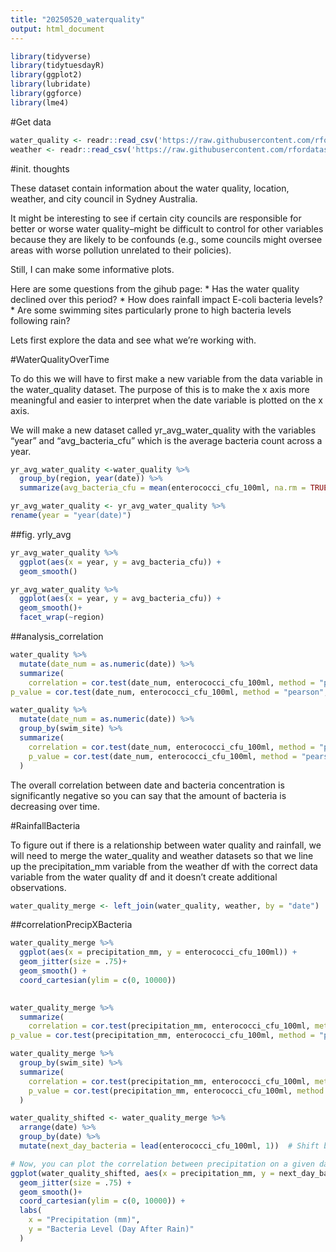 ```yaml
---
title: "20250520_waterquality"
output: html_document
---
```


```r
library(tidyverse)
library(tidytuesdayR)
library(ggplot2)
library(lubridate)
library(ggforce)
library(lme4)
```

#Get data
```r
water_quality <- readr::read_csv('https://raw.githubusercontent.com/rfordatascience/tidytuesday/main/data/2025/2025-05-20/water_quality.csv')
weather <- readr::read_csv('https://raw.githubusercontent.com/rfordatascience/tidytuesday/main/data/2025/2025-05-20/weather.csv')
```

#init. thoughts

These dataset contain information about the water quality, location, weather, and city council in Sydney Australia.

It might be interesting to see if certain city councils are responsible for better or worse water quality--might be difficult to control for other variables because they are likely to be confounds (e.g., some councils might oversee areas with worse pollution unrelated to their policies).

Still, I can make some informative plots.

Here are some questions from the gihub page:
* Has the water quality declined over this period?
* How does rainfall impact E-coli bacteria levels?
* Are some swimming sites particularly prone to high bacteria levels following rain?

Lets first explore the data and see what we're working with.

#WaterQualityOverTime

To do this we will have to first make a new variable from the data variable in the water_quality dataset. The purpose of this is to make the x axis more meaningful and easier to interpret when the date variable is plotted on the x axis.

We will make a new dataset called yr_avg_water_quality with the variables "year" and "avg_bacteria_cfu" which is the average bacteria count across a year.

```r
yr_avg_water_quality <-water_quality %>%
  group_by(region, year(date)) %>%
  summarize(avg_bacteria_cfu = mean(enterococci_cfu_100ml, na.rm = TRUE))

yr_avg_water_quality <- yr_avg_water_quality %>%
rename(year = "year(date)")
```

##fig. yrly_avg
```r
yr_avg_water_quality %>%
  ggplot(aes(x = year, y = avg_bacteria_cfu)) +
  geom_smooth()

yr_avg_water_quality %>%
  ggplot(aes(x = year, y = avg_bacteria_cfu)) +
  geom_smooth()+
  facet_wrap(~region)
```

##analysis_correlation
```r
water_quality %>%
  mutate(date_num = as.numeric(date)) %>%
  summarize(
    correlation = cor.test(date_num, enterococci_cfu_100ml, method = "pearson", use = "complete.obs")$estimate,
p_value = cor.test(date_num, enterococci_cfu_100ml, method = "pearson", use = "complete.obs")$p.value)

water_quality %>%
  mutate(date_num = as.numeric(date)) %>%
  group_by(swim_site) %>%
  summarize(
    correlation = cor.test(date_num, enterococci_cfu_100ml, method = "pearson", use = "complete.obs")$estimate,
    p_value = cor.test(date_num, enterococci_cfu_100ml, method = "pearson", use = "complete.obs")$p.value
  )

```

The overall correlation between date and bacteria concentration is significantly negative so you can say that the amount of bacteria is decreasing over time. 

#RainfallBacteria

To figure out if there is a relationship between water quality and rainfall, we will need to merge the water_quality and weather datasets so that we line up the precipitation_mm variable from the weather df with the correct data variable from the water quality df and it doesn't create additional observations. 


```r
water_quality_merge <- left_join(water_quality, weather, by = "date")

```

##correlationPrecipXBacteria
```r
water_quality_merge %>%
  ggplot(aes(x = precipitation_mm, y = enterococci_cfu_100ml)) +
  geom_jitter(size = .75)+
  geom_smooth() +
  coord_cartesian(ylim = c(0, 10000)) 
  
```

```r
water_quality_merge %>%
  summarize(
    correlation = cor.test(precipitation_mm, enterococci_cfu_100ml, method = "pearson", use = "complete.obs")$estimate,
p_value = cor.test(precipitation_mm, enterococci_cfu_100ml, method = "pearson", use = "complete.obs")$p.value)

water_quality_merge %>%
  group_by(swim_site) %>%
  summarize(
    correlation = cor.test(precipitation_mm, enterococci_cfu_100ml, method = "pearson", use = "complete.obs")$estimate,
    p_value = cor.test(precipitation_mm, enterococci_cfu_100ml, method = "pearson", use = "complete.obs")$p.value
  )
```

```r
water_quality_shifted <- water_quality_merge %>%
  arrange(date) %>%
  group_by(date) %>%
  mutate(next_day_bacteria = lead(enterococci_cfu_100ml, 1))  # Shift by 1 day

# Now, you can plot the correlation between precipitation on a given day and the bacteria level on the next day
ggplot(water_quality_shifted, aes(x = precipitation_mm, y = next_day_bacteria)) +
  geom_jitter(size = .75) +
  geom_smooth()+
  coord_cartesian(ylim = c(0, 10000)) +
  labs(
    x = "Precipitation (mm)",
    y = "Bacteria Level (Day After Rain)"
  )

```


